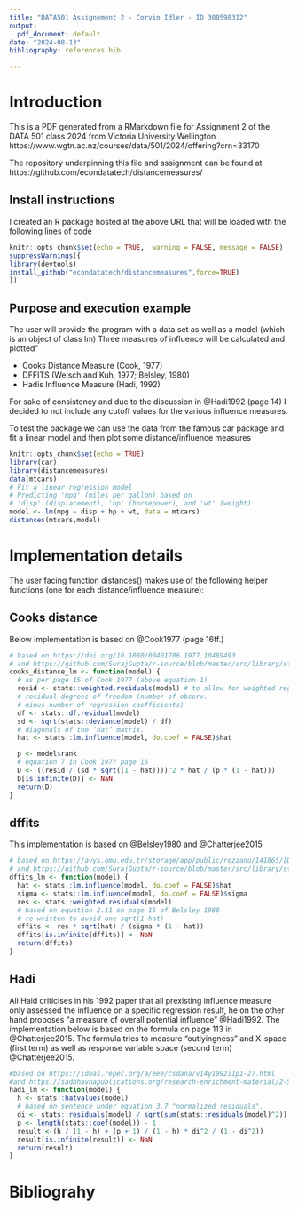 ```yaml
---
title: "DATA501 Assignement 2 - Corvin Idler - ID 300598312"
output:
  pdf_document: default
date: "2024-08-13"
bibliography: references.bib 

---
```

# Introduction

This is a PDF generated from a RMarkdown file for Assignment 2 of the DATA 501 class 2024 from Victoria University Wellington
https://www.wgtn.ac.nz/courses/data/501/2024/offering?crn=33170

The repository underpinning this file and assignment can be found at https://github.com/econdatatech/distancemeasures/

## Install instructions
I created an R package hosted at the above URL that will be loaded with the following lines of code

```r
knitr::opts_chunk$set(echo = TRUE,  warning = FALSE, message = FALSE)
suppressWarnings({ 
library(devtools)
install_github("econdatatech/distancemeasures",force=TRUE)
}) 
```
## Purpose and execution example
The user will provide the program with a data set as well as a model (which is an object of class lm)
Three measures of influence will be calculated and plotted"

* Cooks Distance Measure (Cook, 1977) 
* DFFITS (Welsch and Kuh, 1977; Belsley, 1980) 
* Hadis Influence Measure (Hadi, 1992) 

For sake of consistency and due to the discussion in @Hadi1992 (page 14) I decided to not include any cutoff values for the various influence measures. 

To test the package we can use the data from the famous car package and fit a linear model and then plot some distance/influence measures

```r
knitr::opts_chunk$set(echo = TRUE)
library(car)
library(distancemeasures)
data(mtcars)
# Fit a linear regression model
# Predicting 'mpg' (miles per gallon) based on 
# 'disp' (displacement), 'hp' (horsepower), and 'wt' (weight)
model <- lm(mpg ~ disp + hp + wt, data = mtcars)
distances(mtcars,model)
```

# Implementation details
The user facing function distances() makes use of the following helper functions (one for each distance/influence measure):

## Cooks distance
Below implementation is based on @Cook1977 (page 16ff.)

```r
# based on https://doi.org/10.1080/00401706.1977.10489493
# and https://github.com/SurajGupta/r-source/blob/master/src/library/stats/R/lm.influence.R
cooks_distance_lm <- function(model) {
  # as per page 15 of Cook 1977 (above equation 1)
  resid <- stats::weighted.residuals(model) # to allow for weighted regression
  # residual degrees of freedom (number of observ.
  # minus number of regression coefficients)
  df <- stats::df.residual(model)
  sd <- sqrt(stats::deviance(model) / df)
  # diagonals of the ‘hat’ matrix.
  hat <- stats::lm.influence(model, do.coef = FALSE)$hat

  p <- model$rank
  # equation 7 in Cook 1977 page 16
  D <- ((resid / (sd * sqrt((1 - hat))))^2 * hat / (p * (1 - hat)))
  D[is.infinite(D)] <- NaN
  return(D)
}
```


## dffits
This implementation is based on @Belsley1980 and @Chatterjee2015
```r

# based on https://avys.omu.edu.tr/storage/app/public/rezzanu/141865/[David_A._Belsley,_Edwin_Kuh,_Roy_E._Welsch]_Regre(BookFi.org).pdf
# and https://github.com/SurajGupta/r-source/blob/master/src/library/stats/R/lm.influence.R
dffits_lm <- function(model) {
  hat <- stats::lm.influence(model, do.coef = FALSE)$hat
  sigma <- stats::lm.influence(model, do.coef = FALSE)$sigma
  res <- stats::weighted.residuals(model)
  # based on equation 2.11 on page 15 of Belsley 1980
  # re-written to avoid one sqrt(1-hat)
  dffits <- res * sqrt(hat) / (sigma * (1 - hat))
  dffits[is.infinite(dffits)] <- NaN
  return(dffits)
}
```

## Hadi
Ali Haid criticises in his 1992 paper that all prexisting influence measure only assessed the influence on a specific regression result, he on the other hand proposes "a measure of overall potential influence" @Hadi1992. The implementation below is based on the formula on page 113 in @Chatterjee2015. The formula tries to measure "outlyingness" and X-space (first term) as well as response variable space (second term) @Chatterjee2015.
```r
#based on https://ideas.repec.org/a/eee/csdana/v14y1992i1p1-27.html
#and https://sadbhavnapublications.org/research-enrichment-material/2-Statistical-Books/Regression-Analysis-by-Example.pdf
hadi_lm <- function(model) {
  h <- stats::hatvalues(model)
  # based on sentence under equation 3.7 "normalized residuals". 
  di <- stats::residuals(model) / sqrt(sum(stats::residuals(model)^2))
  p <- length(stats::coef(model)) - 1
  result <-(h / (1 - h) + (p + 1) / (1 - h) * di^2 / (1 - di^2))
  result[is.infinite(result)] <- NaN
  return(result)
}
```
# Bibliograhy


